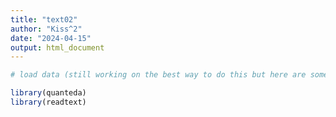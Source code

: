 ```yaml
---
title: "text02"
author: "Kiss^2"
date: "2024-04-15"
output: html_document
---
```


```r
# load data (still working on the best way to do this but here are some libraries that may help?)

library(quanteda) 
library(readtext)

```